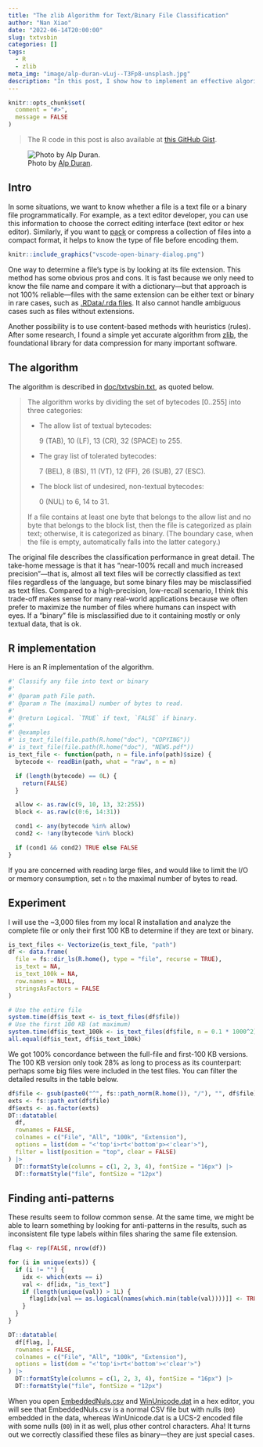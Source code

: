```yaml
---
title: "The zlib Algorithm for Text/Binary File Classification"
author: "Nan Xiao"
date: "2022-06-14T20:00:00"
slug: txtvsbin
categories: []
tags:
  - R
  - zlib
meta_img: "image/alp-duran-vLuj--T3Fp8-unsplash.jpg"
description: "In this post, I show how to implement an effective algorithm from zlib to classify text and binary files. The algorithm is fast, simple, and very accurate at determining whether a file is binary or text (near-100% recall with high precision)."
---
```


```r
knitr::opts_chunk$set(
  comment = "#>",
  message = FALSE
)
```

> The R code in this post is also available at
> [this GitHub Gist](https://gist.github.com/nanxstats/de5b08990aad2298a39aca347772304f).

![Photo by [Alp Duran](https://unsplash.com/photos/vLuj--T3Fp8).](/image/alp-duran-vLuj--T3Fp8-unsplash.jpg)

## Intro

In some situations, we want to know whether a file is a text file or a
binary file programmatically.
For example, as a text editor developer, you can use this information
to choose the correct editing interface (text editor or hex editor).
Similarly, if you want to [pack](https://github.com/Merck/pkglite/issues/18)
or compress a collection of files into a compact format, it helps to know
the type of file before encoding them.

```r
knitr::include_graphics("vscode-open-binary-dialog.png")
```

One way to determine a file's type is by looking at its file extension.
This method has some obvious pros and cons. It is fast because we only
need to know the file name and compare it with a dictionary—but that
approach is not 100% reliable—files with the same extension can be
either text or binary in rare cases, such as
[.RData/.rda files](https://www.loc.gov/preservation/digital/formats/fdd/fdd000470.shtml).
It also cannot handle ambiguous cases such as files without extensions.

Another possibility is to use content-based methods with heuristics (rules).
After some research, I found a simple yet accurate algorithm
from [zlib](https://en.wikipedia.org/wiki/Zlib), the foundational
library for data compression for many important software.

## The algorithm

The algorithm is described in
[doc/txtvsbin.txt](https://github.com/madler/zlib/blob/8678871f18f4dd51101a9db1e37791f975969079/doc/txtvsbin.txt), as quoted below.

> The algorithm works by dividing the set of bytecodes [0..255] into three
> categories:
>
> - The allow list of textual bytecodes:
>
>   9 (TAB), 10 (LF), 13 (CR), 32 (SPACE) to 255.
>
> - The gray list of tolerated bytecodes:
>
>   7 (BEL), 8 (BS), 11 (VT), 12 (FF), 26 (SUB), 27 (ESC).
>
> - The block list of undesired, non-textual bytecodes:
>
>   0 (NUL) to 6, 14 to 31.
>
> If a file contains at least one byte that belongs to the allow list and
> no byte that belongs to the block list, then the file is categorized as
> plain text; otherwise, it is categorized as binary.  (The boundary case,
> when the file is empty, automatically falls into the latter category.)

The original file describes the classification performance in great detail.
The take-home message is that it has "near-100% recall and much increased
precision"—that is, almost all text files will be correctly classified as
text files regardless of the language, but some binary files may be
misclassified as text files.
Compared to a high-precision, low-recall scenario,
I think this trade-off makes sense for many real-world applications
because we often prefer to maximize the number of files where humans
can inspect with eyes. If a "binary" file is misclassified due to it
containing mostly or only textual data, that is ok.

## R implementation

Here is an R implementation of the algorithm.

```r
#' Classify any file into text or binary
#'
#' @param path File path.
#' @param n The (maximal) number of bytes to read.
#'
#' @return Logical. `TRUE` if text, `FALSE` if binary.
#'
#' @examples
#' is_text_file(file.path(R.home("doc"), "COPYING"))
#' is_text_file(file.path(R.home("doc"), "NEWS.pdf"))
is_text_file <- function(path, n = file.info(path)$size) {
  bytecode <- readBin(path, what = "raw", n = n)

  if (length(bytecode) == 0L) {
    return(FALSE)
  }

  allow <- as.raw(c(9, 10, 13, 32:255))
  block <- as.raw(c(0:6, 14:31))

  cond1 <- any(bytecode %in% allow)
  cond2 <- !any(bytecode %in% block)

  if (cond1 && cond2) TRUE else FALSE
}
```

If you are concerned with reading large files, and would like to limit the
I/O or memory consumption, set `n` to the maximal number of bytes to read.

## Experiment

I will use the ~3,000 files from my local R installation and analyze the
complete file or only their first 100 KB to determine if they
are text or binary.

```r
is_text_files <- Vectorize(is_text_file, "path")
df <- data.frame(
  file = fs::dir_ls(R.home(), type = "file", recurse = TRUE),
  is_text = NA,
  is_text_100k = NA,
  row.names = NULL,
  stringsAsFactors = FALSE
)

# Use the entire file
system.time(df$is_text <- is_text_files(df$file))
# Use the first 100 KB (at maximum)
system.time(df$is_text_100k <- is_text_files(df$file, n = 0.1 * 1000^2))
all.equal(df$is_text, df$is_text_100k)
```

We got 100% concordance between the full-file and first-100 KB versions.
The 100 KB version only took 28% as long to process as its counterpart:
perhaps some big files were included in the test files.
You can filter the detailed results in the table below.

<style>
div.dataTables_paginate { font-size: 12px; }
table { font-variant-numeric: tabular-nums; }
</style>

```r
df$file <- gsub(paste0("^", fs::path_norm(R.home()), "/"), "", df$file)
exts <- fs::path_ext(df$file)
df$exts <- as.factor(exts)
DT::datatable(
  df,
  rownames = FALSE,
  colnames = c("File", "All", "100k", "Extension"),
  options = list(dom = "<'top'i>rt<'bottom'p><'clear'>"),
  filter = list(position = "top", clear = FALSE)
) |>
  DT::formatStyle(columns = c(1, 2, 3, 4), fontSize = "16px") |>
  DT::formatStyle("file", fontSize = "12px")
```

<p></p>

## Finding anti-patterns

These results seem to follow common sense. At the same time,
we might be able to learn something by looking for anti-patterns
in the results, such as inconsistent file type labels within files
sharing the same file extension.

```r
flag <- rep(FALSE, nrow(df))

for (i in unique(exts)) {
  if (i != "") {
    idx <- which(exts == i)
    val <- df[idx, "is_text"]
    if (length(unique(val)) > 1L) {
      flag[idx[val == as.logical(names(which.min(table(val))))]] <- TRUE
    }
  }
}
```

```r
DT::datatable(
  df[flag, ],
  rownames = FALSE,
  colnames = c("File", "All", "100k", "Extension"),
  options = list(dom = "<'top'i>rt<'bottom'><'clear'>")
) |>
  DT::formatStyle(columns = c(1, 2, 3, 4), fontSize = "16px") |>
  DT::formatStyle("file", fontSize = "12px")
```

<p></p>

When you open [EmbeddedNuls.csv](https://github.com/wch/r-source/blob/4bfd8cb40228db27f04ab4b330d3a50e85a1aaae/tests/EmbeddedNuls.csv)
and [WinUnicode.dat](https://github.com/wch/r-source/blob/4bfd8cb40228db27f04ab4b330d3a50e85a1aaae/tests/WinUnicode.dat)
in a hex editor, you will see that EmbeddedNuls.csv is a normal CSV file
but with nulls (`00`) embedded in the data, whereas WinUnicode.dat is a
UCS-2 encoded file with some nulls (`00`) in it as well,
plus other control characters.
Aha! It turns out we correctly classified these files as binary—they are
just special cases.
